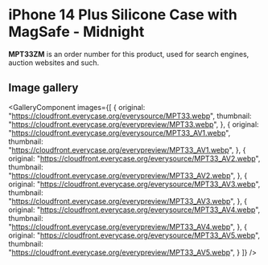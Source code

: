
# iPhone 14 Plus Silicone Case with MagSafe - Midnight

<Callout type='info' emoji='👉🏻'>**MPT33ZM** is an order number for this product, used for search engines, auction websites and such.</Callout>

## Image gallery

<GalleryComponent
    images={[
      {
        original: "https://cloudfront.everycase.org/everysource/MPT33.webp",
        thumbnail: "https://cloudfront.everycase.org/everypreview/MPT33.webp",
      },
      {
        original: "https://cloudfront.everycase.org/everysource/MPT33_AV1.webp",
        thumbnail: "https://cloudfront.everycase.org/everypreview/MPT33_AV1.webp",
      },
      {
        original: "https://cloudfront.everycase.org/everysource/MPT33_AV2.webp",
        thumbnail: "https://cloudfront.everycase.org/everypreview/MPT33_AV2.webp",
      },
      {
        original: "https://cloudfront.everycase.org/everysource/MPT33_AV3.webp",
        thumbnail: "https://cloudfront.everycase.org/everypreview/MPT33_AV3.webp",
      },
      {
        original: "https://cloudfront.everycase.org/everysource/MPT33_AV4.webp",
        thumbnail: "https://cloudfront.everycase.org/everypreview/MPT33_AV4.webp",
      },
      {
        original: "https://cloudfront.everycase.org/everysource/MPT33_AV5.webp",
        thumbnail: "https://cloudfront.everycase.org/everypreview/MPT33_AV5.webp",
      }
    ]}
  />
